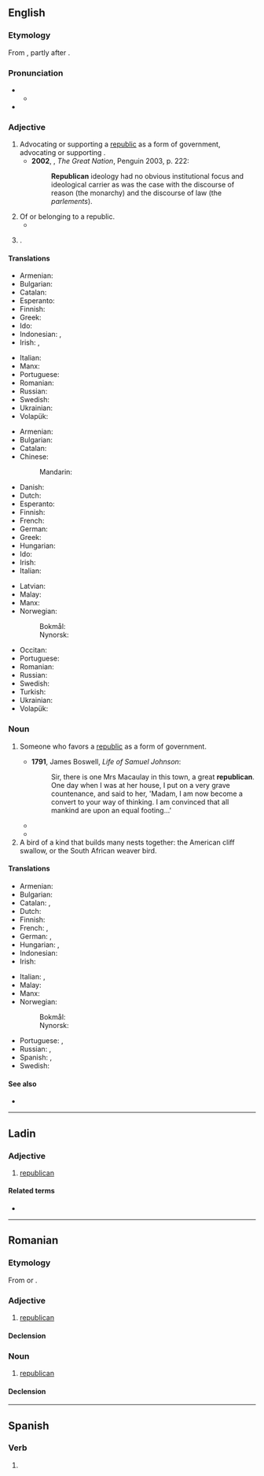 {{also|Republican}}
==English==

===Etymology===
From {{suffix|en|republic|an}}, partly after {{der|en|fr|républicain}}.

===Pronunciation===
* {{IPA|en|/ɹɪˈpʌblɪkən/}}
** {{audio|en|LL-Q1860 (eng)-Vealhurl-republican.wav|Audio (UK)}}
* {{rhymes|en|ʌblɪkən}}

===Adjective===
{{en-adj}}

# Advocating or supporting a [[republic]] as a form of government, advocating or supporting {{l|en|republicanism}}. {{defdate|from 17th c.}}
#* '''2002''', {{w|Colin Jones (historian)|Colin Jones}}, ''The Great Nation'', Penguin 2003, p. 222:
#*: '''Republican''' ideology had no obvious institutional focus and ideological carrier as was the case with the discourse of reason (the monarchy) and the discourse of law (the ''parlements'').
# Of or belonging to a republic. {{defdate|from 17th c.}}
#* {{RQ:Macaulay History of England|chapter=1|passage=The Roman emperors were '''republican''' magistrates named by the senate.}}
# {{alternative case form of|en|Republican}}.

====Translations====
{{trans-top|favoring a republic as form of government, favoring republicanism}}
* Armenian: {{t+|hy|հանրապետական}}
* Bulgarian: {{t|bg|републикански}}
* Catalan: {{t+|ca|republicà}}
* Esperanto: {{t|eo|respublikisma}}
* Finnish: {{t+|fi|tasavaltalainen}}
* Greek: {{t+|el|ρεπουμπλικάνος}}
* Ido: {{t+|io|republikista}}
* Indonesian: {{t+|id|republiken}}, {{t|id|republikan}}
* Irish: {{t|ga|poblachtach}}, {{t|ga|poblachtánach}} {{q|Irish politics}}
{{trans-mid}}
* Italian: {{t+|it|repubblicano}}
* Manx: {{t|gv|pobblaghtagh}}
* Portuguese: {{t+|pt|republicano}}
* Romanian: {{t+|ro|republican}}
* Russian: {{t+|ru|республика́нский}}
* Swedish: {{t+|sv|republikansk}}
* Ukrainian: {{t|uk|республіка́нський}}
* Volapük: {{t|vo|repüblikimik}}
{{trans-bottom}}

{{trans-top|of or belonging to a republic}}
* Armenian: {{t+|hy|հանրապետական}}
* Bulgarian: {{t|bg|републикански}}
* Catalan: {{t+|ca|republicà}}
* Chinese:
*: Mandarin: {{t-needed|cmn}}
* Danish: {{t|da|republikansk}}
* Dutch: {{t+|nl|republikeins}}
* Esperanto: {{t|eo|respublika}}
* Finnish: {{t+|fi|tasavaltalainen}}
* French: {{t+|fr|républicain}}
* German: {{t+|de|republikanisch}}
* Greek: {{t+|el|δημοκρατικός}}
* Hungarian: {{t+|hu|köztársasági}}
* Ido: {{t+|io|republikala}}
* Irish: {{t|ga|poblachtach}}
* Italian: {{t+|it|repubblicano}}
{{trans-mid}}
* Latvian: {{t|lv|republikānisks}}
* Malay: {{t|ms|republik}}
* Manx: {{t|gv|pobblaghtagh}}
* Norwegian:
*: Bokmål: {{t|nb|republikansk}}
*: Nynorsk: {{t|nn|republikansk}}
* Occitan: {{t+|oc|republican}}
* Portuguese: {{t+|pt|republicano}}
* Romanian: {{t+|ro|republican}}
* Russian: {{t+|ru|республика́нский}}
* Swedish: {{t+|sv|republikansk}}
* Turkish: {{t+|tr|cumhuriyet}}
* Ukrainian: {{t|uk|республіка́нський}}
* Volapük: {{t+|vo|repüblikik}}
{{trans-bottom}}

===Noun===
{{en-noun}}

# Someone who favors a [[republic]] as a form of government. {{defdate|from 17th c.}}
#: {{syn|en|anti-monarchist|antiroyalist}}
#* '''1791''', James Boswell, ''Life of Samuel Johnson'':
#*: Sir, there is one Mrs Macaulay in this town, a great '''republican'''. One day when I was at her house, I put on a very grave countenance, and said to her, 'Madam, I am now become a convert to your way of thinking. I am convinced that all mankind are upon an equal footing...'
#* {{quote-book|1=en|year=2005|author=Sean Dooley|authorlink=Sean Dooley|title=The Big Twitch|publisher=Allen and Unwin|location=Sydney|page=247|passage=I guess I am a bit of a '''republican''' at heart but I would love to be introduced to the Prince just to be able to grip him off about seeing the Noisy Scrub-bird.}}
#* {{quote-journal|en|passage=Nationalists and republicans need to adopt a new approach to convince unionists of the merits of uniting Ireland, Gerry Adams has said.|work=Independent.ie|title=New approach needed to convince unionists about United Ireland, Adams tell conference|author=David Young|date=24 June 2017}}
# A bird of a kind that builds many nests together: the American cliff swallow, or the South African weaver bird.

====Translations====
{{trans-top|someone who favors a republic}}
* Armenian: {{t+|hy|հանրապետական}}
* Bulgarian: {{t|bg|републиканец|m}}
* Catalan: {{t+|ca|republicà|m}}, {{t+|ca|republicana|f}}
* Dutch: {{t+|nl|republikein}}
* Finnish: {{t+|fi|tasavaltalainen}}
* French: {{t+|fr|républicain|m}}, {{t+|fr|républicaine|f}}
* German: {{t+|de|Republikaner|m}}, {{t|de|Republikanerin|f}}
* Hungarian: {{t+|hu|republikánus}}, {{t|hu|köztársaságpárti}}
* Indonesian: {{t+|id|republiken}}
* Irish: {{t|ga|poblachtach|m}}
{{trans-mid}}
* Italian: {{t+|it|repubblicano|m}}, {{t+|it|repubblicana|f}}
* Malay: {{t|ms|republikan}}
* Manx: {{t|gv|pobblaghtagh|m}}
* Norwegian:
*: Bokmål: {{t+|nb|republikaner|m}}
*: Nynorsk: {{t|nn|republikanar|m}}
* Portuguese: {{t+|pt|republicano|m}}, {{t+|pt|republicana|f}}
* Russian: {{t+|ru|республика́нец|m}}, {{t+|ru|республика́нка|f}}
* Spanish: {{t|es|republicano|m}}, {{t|es|republicana|f}}
* Swedish: {{t+|sv|republikan|c}}
{{trans-bottom}}

====See also====
* {{l|en|republicanization}}

----

==Ladin==

===Adjective===
{{lld-adj|republican}}

# [[#English|republican]]

====Related terms====
* {{l|lld|republica}}

----

==Romanian==

===Etymology===
From {{bor|ro|it|republicano}} or {{bor|ro|fr|républicain}}.

===Adjective===
{{ro-adj}}

# [[republican]]

====Declension====
{{ro-decl-adj}}

===Noun===
{{ro-noun|m|republicani}}

# [[republican]]

====Declension====
{{ro-noun-m}}

----

==Spanish==

===Verb===
{{head|es|verb form}}

# {{es-verb form of|republicar}}